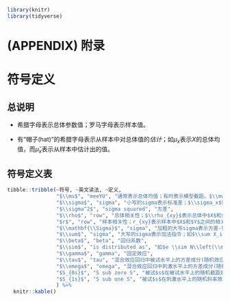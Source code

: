 ```r
library(knitr)
library(tidyverse)
```

# (APPENDIX) 附录 {-}

# 符号定义

## 总说明

- 希腊字母表示总体参数值；罗马字母表示样本值。

- 有“帽子(hat)”的希腊字母表示从样本中对总体值的*估计*；如$\mu_x$表示$X$的总体均值，而$\hat{\mu}_x$表示从样本中估计出的值。

## 符号定义表

```r
tibble::tribble(~符号, ~英文读法, ~定义,
                "$\\mu$", "meeYU", "通常表示总体均值；有时表示模型截距。$\\mu_x$表示x的均值",
                "$\\sigma$", "sigma", "小写的sigma表示标准差；$\\sigma_x$表示$X$的标准差",
                "$\\sigma^2$", "sigma squared", "方差",
                "$\\rho$", "row", "总体相关性；$\\rho_{xy}$表示总体中$X$和$Y$之间的相关性",
                "$r$", "row", "样本相关性；r_{xy}表示样本中$X$和$Y$之间的相关性",
                "$\\mathbf{\\Sigma}$", "sigma", "加粗的大写sigma表示方差-协方差矩阵",
                "$\\sum$", "sigma", "大写的sigma表示加法指令；如$\\sum X_i$表示将所有$X$值相加",
                "$\\beta$", "beta", "回归系数",
                "$\\sim$", "is distributed as", "如$e \\sim N\\left(\\mu, \\sigma^2\\right)$表示$e$服从均值为 $\\mu$、方差为$\\sigma^2$的正态分布",
                "$\\gamma$", "gamma", "固定效应",
                "$\\tau$", "tau", "混合效应回归中被试水平上的方差成分(随机效应参数)",
                "$\\omega$", "omega", "混合效应回归中刺激水平上的方差成分(随机效应参数)",
                "$S_{0s}$", "S sub zero S", "被试$s$在被试水平上的随机截距效应",
                "$S_{1s}$", "S sub one S", "被试$s$在刺激水平上的随机斜率效应"
                ) %>%
  knitr::kable()
```

